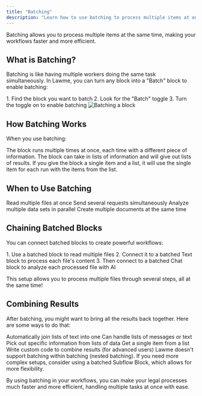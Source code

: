 ```yaml
---
title: "Batching"
description: "Learn how to use batching to process multiple items at once in Lawme workflows"
---
```


<Callout type="info">
  Batching allows you to process multiple items at the same time, making your workflows faster and more efficient.
</Callout>

## What is Batching?

Batching is like having multiple workers doing the same task simultaneously. In Lawme, you can turn any block into a "Batch" block to enable batching:

<Steps>
  1. Find the block you want to batch
  2. Look for the "Batch" toggle
  3. Turn the toggle on to enable batching
</Steps>

<Frame>
  <img
    src="../assets/split-block.png"
    alt="Batching a block"
  />
</Frame>

## How Batching Works

When you use batching:

<Card title="Multiple Executions" icon="clone">
  The block runs multiple times at once, each time with a different piece of information.
</Card>

<Card title="Input and Output" icon="exchange-alt">
  The block can take in lists of information and will give out lists of results.
</Card>

<Card title="Flexible Input" icon="puzzle-piece">
  If you give the block a single item and a list, it will use the single item for each run with the items from the list.
</Card>

## When to Use Batching

<CardGroup cols={2}>
  <Card title="Processing Files" icon="file-alt">
    Read multiple files at once
  </Card>
  <Card title="API Requests" icon="cloud">
    Send several requests simultaneously
  </Card>
  <Card title="Data Analysis" icon="chart-bar">
    Analyze multiple data sets in parallel
  </Card>
  <Card title="Document Generation" icon="file-word">
    Create multiple documents at the same time
  </Card>
</CardGroup>

## Chaining Batched Blocks

You can connect batched blocks to create powerful workflows:

<Steps>
  1. Use a batched block to read multiple files
  2. Connect it to a batched Text block to process each file's content
  3. Then connect to a batched Chat block to analyze each processed file with AI
</Steps>

This setup allows you to process multiple files through several steps, all at the same time!

## Combining Results

After batching, you might want to bring all the results back together. Here are some ways to do that:

<CardGroup cols={2}>
  <Card title="Text and Prompt Blocks" icon="paragraph">
    Automatically join lists of text into one
  </Card>
  <Card title="Chat Block" icon="comments">
    Can handle lists of messages or text
  </Card>
  <Card title="Extract Object Path" icon="sitemap">
    Pick out specific information from lists of data
  </Card>
  <Card title="Pop Block" icon="hand-point-up">
    Get a single item from a list
  </Card>
  <Card title="Code Block" icon="code">
    Write custom code to combine results (for advanced users)
  </Card>
</CardGroup>

<Warning>
  Lawme doesn't support batching within batching (nested batching). If you need more complex setups, consider using a batched Subflow Block, which allows for more flexibility.
</Warning>

By using batching in your workflows, you can make your legal processes much faster and more efficient, handling multiple tasks at once with ease.
